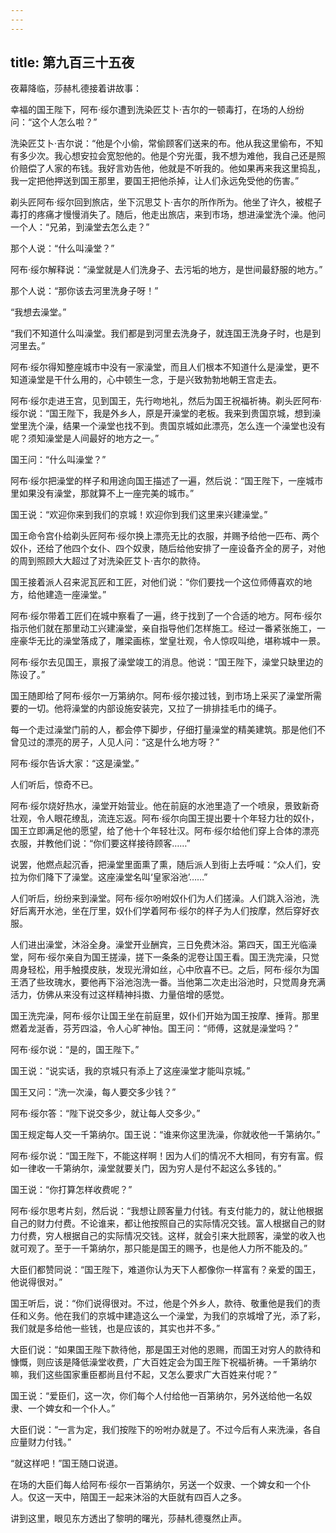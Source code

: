 ```yaml
---
---
---
```

title: 第九百三十五夜
---






夜幕降临，莎赫札德接着讲故事：





幸福的国王陛下，阿布·绥尔遭到洗染匠艾卜·吉尔的一顿毒打，在场的人纷纷问：“这个人怎么啦？”

洗染匠艾卜·吉尔说：“他是个小偷，常偷顾客们送来的布。他从我这里偷布，不知有多少次。我心想安拉会宽恕他的。他是个穷光蛋，我不想为难他，我自己还是照价赔偿了人家的布钱。我好言劝告他，他就是不听我的。他如果再来我这里捣乱，我一定把他押送到国王那里，要国王把他杀掉，让人们永远免受他的伤害。”

剃头匠阿布·绥尔回到旅店，坐下沉思艾卜·吉尔的所作所为。他坐了许久，被棍子毒打的疼痛才慢慢消失了。随后，他走出旅店，来到市场，想进澡堂洗个澡。他问一个人：“兄弟，到澡堂去怎么走？”

那个人说：“什么叫澡堂？”

阿布·绥尔解释说：“澡堂就是人们洗身子、去污垢的地方，是世间最舒服的地方。”

那个人说：“那你该去河里洗身子呀！”

“我想去澡堂。”

“我们不知道什么叫澡堂。我们都是到河里去洗身子，就连国王洗身子时，也是到河里去。”

阿布·绥尔得知整座城市中没有一家澡堂，而且人们根本不知道什么是澡堂，更不知道澡堂是干什么用的，心中顿生一念，于是兴致勃勃地朝王宫走去。

阿布·绥尔走进王宫，见到国王，先行吻地礼，然后为国王祝福祈祷。剃头匠阿布·绥尔说：“国王陛下，我是外乡人，原是开澡堂的老板。我来到贵国京城，想到澡堂里洗个澡，结果一个澡堂也找不到。贵国京城如此漂亮，怎么连一个澡堂也没有呢？须知澡堂是人间最好的地方之一。”

国王问：“什么叫澡堂？”

阿布·绥尔把澡堂的样子和用途向国王描述了一遍，然后说：“国王陛下，一座城市里如果没有澡堂，那就算不上一座完美的城市。”

国王说：“欢迎你来到我们的京城！欢迎你到我们这里来兴建澡堂。”

国王命令宫仆给剃头匠阿布·绥尔换上漂亮无比的衣服，并赐予给他一匹布、两个奴仆，还给了他四个女仆、四个奴隶，随后给他安排了一座设备齐全的房子，对他的周到照顾大大超过了对洗染匠艾卜·吉尔的款待。

国王接着派人召来泥瓦匠和工匠，对他们说：“你们要找一个这位师傅喜欢的地方，给他建造一座澡堂。”

阿布·绥尔带着工匠们在城中察看了一遍，终于找到了一个合适的地方。阿布·绥尔指示他们就在那里动工兴建澡堂，亲自指导他们怎样施工。经过一番紧张施工，一座豪华无比的澡堂落成了，雕梁画栋，堂皇壮观，令人惊叹叫绝，堪称城中一景。

阿布·绥尔去见国王，禀报了澡堂竣工的消息。他说：“国王陛下，澡堂只缺里边的陈设了。”

国王随即给了阿布·绥尔一万第纳尔。阿布·绥尔接过钱，到市场上采买了澡堂所需要的一切。他将澡堂的内部设施安装完，又拉了一排排挂毛巾的绳子。

每一个走过澡堂门前的人，都会停下脚步，仔细打量澡堂的精美建筑。那是他们不曾见过的漂亮的房子，人见人问：“这是什么地方呀？”

阿布·绥尔告诉大家：“这是澡堂。”

人们听后，惊奇不已。

阿布·绥尔烧好热水，澡堂开始营业。他在前庭的水池里造了一个喷泉，景致新奇壮观，令人眼花缭乱，流连忘返。阿布·绥尔向国王提出要十个年轻力壮的奴仆，国王立即满足他的愿望，给了他十个年轻壮汉。阿布·绥尔给他们穿上合体的漂亮衣服，并教他们说：“你们要这样接待顾客……”

说罢，他燃点起沉香，把澡堂里面熏了熏，随后派人到街上去呼喊：“众人们，安拉为你们降下了澡堂。这座澡堂名叫‘皇家浴池’……”

人们听后，纷纷来到澡堂。阿布·绥尔吩咐奴仆们为人们搓澡。人们跳入浴池，洗好后离开水池，坐在厅里，奴仆们学着阿布·绥尔的样子为人们按摩，然后穿好衣服。

人们进出澡堂，沐浴全身。澡堂开业酬宾，三日免费沐浴。第四天，国王光临澡堂，阿布·绥尔亲自为国王搓澡，搓下一条条的泥卷让国王看。国王洗完澡，只觉周身轻松，用手触摸皮肤，发现光滑如丝，心中欣喜不已。之后，阿布·绥尔为国王洒了些玫瑰水，要他再下浴池泡洗一番。当他第二次走出浴池时，只觉周身充满活力，仿佛从来没有过这样精神抖擞、力量倍增的感觉。

国王洗完澡，阿布·绥尔让国王坐在前庭里，奴仆们开始为国王按摩、捶背。那里燃着龙涎香，芬芳四溢，令人心旷神怡。国王问：“师傅，这就是澡堂吗？”

阿布·绥尔说：“是的，国王陛下。”

国王说：“说实话，我的京城只有添上了这座澡堂才能叫京城。”

国王又问：“洗一次澡，每人要交多少钱？”

阿布·绥尔答：“陛下说交多少，就让每人交多少。”

国王规定每人交一千第纳尔。国王说：“谁来你这里洗澡，你就收他一千第纳尔。”

阿布·绥尔说：“国王陛下，不能这样啊！因为人们的情况不大相同，有穷有富。假如一律收一千第纳尔，澡堂就要关门，因为穷人是付不起这么多钱的。”

国王说：“你打算怎样收费呢？”

阿布·绥尔思考片刻，然后说：“我想让顾客量力付钱。有支付能力的，就让他根据自己的财力付费。不论谁来，都让他按照自己的实际情况交钱。富人根据自己的财力付费，穷人根据自己的实际情况交钱。这样，就会引来大批顾客，澡堂的收入也就可观了。至于一千第纳尔，那只能是国王的赐予，也是他人力所不能及的。”

大臣们都赞同说：“国王陛下，难道你认为天下人都像你一样富有？亲爱的国王，他说得很对。”

国王听后，说：“你们说得很对。不过，他是个外乡人，款待、敬重他是我们的责任和义务。他在我们的京城中建造这么一个澡堂，为我们的京城增了光，添了彩，我们就是多给他一些钱，也是应该的，其实也并不多。”

大臣们说：“如果国王陛下款待他，那是国王对他的恩赐，而国王对穷人的款待和慷慨，则应该是降低澡堂收费，广大百姓定会为国王陛下祝福祈祷。一千第纳尔嘛，我们这些国家重臣都尚且付不起，又怎么要求广大百姓来付呢？”

国王说：“爱臣们，这一次，你们每个人付给他一百第纳尔，另外送给他一名奴隶、一个婢女和一个仆人。”

大臣们说：“一言为定，我们按陛下的吩咐办就是了。不过今后有人来洗澡，各自应量财力付钱。”

“就这样吧！”国王随口说道。

在场的大臣们每人给阿布·绥尔一百第纳尔，另送一个奴隶、一个婢女和一个仆人。仅这一天中，陪国王一起来沐浴的大臣就有四百人之多。





讲到这里，眼见东方透出了黎明的曙光，莎赫札德戛然止声。